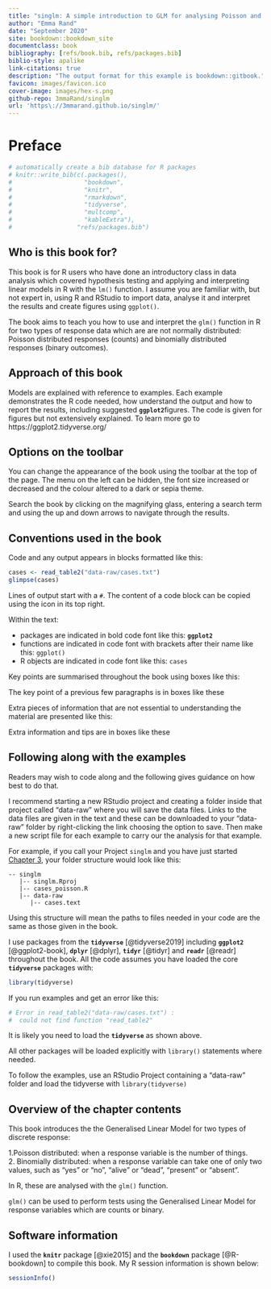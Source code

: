 ```yaml
--- 
title: "singlm: A simple introduction to GLM for analysing Poisson and Binomial responses in R"
author: "Emma Rand"
date: "September 2020"
site: bookdown::bookdown_site
documentclass: book
bibliography: [refs/book.bib, refs/packages.bib]
biblio-style: apalike
link-citations: true
description: "The output format for this example is bookdown::gitbook."
favicon: images/favicon.ico
cover-image: images/hex-s.png
github-repo: 3mmaRand/singlm
url: 'https\://3mmarand.github.io/singlm/'
---
```


# Preface {-#preface}

```r
# automatically create a bib database for R packages
# knitr::write_bib(c(.packages(),
#                    "bookdown",
#                    "knitr",
#                    "rmarkdown",
#                    "tidyverse",
#                    "multcomp",
#                    "kableExtra"),
#                  "refs/packages.bib")
```


## Who is this book for?

This book is for R users who have done an introductory class in data analysis which covered hypothesis testing and applying and interpreting linear models in R with the `lm()` function. I assume you are familiar with, but not expert in, using R and RStudio to import data, analyse it and interpret the results and create figures using `ggplot()`. 

The book aims to teach you how to use and interpret the `glm()` function in R for two types of response data which are are not normally distributed: Poisson distributed responses (counts) and binomially distributed responses (binary outcomes). 

## Approach of this book

Models are explained with reference to examples. Each example demonstrates the R code needed, how understand the output and how to report the results, including suggested **`ggplot2`**figures. 
The code is given for figures but not extensively explained. To learn more go to  https://ggplot2.tidyverse.org/

## Options on the toolbar 

You can change the appearance of the book using the toolbar at the top of the page. The menu on the left can be hidden, the font size increased or decreased and the colour altered to a dark or sepia theme.

Search the book by clicking on the magnifying glass, entering a search term and using the up and down arrows to navigate through the results.

## Conventions used in the book
Code and any output appears in blocks formatted like this:

```r
cases <- read_table2("data-raw/cases.txt")
glimpse(cases)
```

Lines of output start with a `#`. The content of a code block can be copied using the icon in its top right.

Within the text:

- packages are indicated in bold code font like this: **`ggplot2`**  
- functions are indicated in code font with brackets after their name like this: `ggplot()`  
- R objects are indicated in code font like this: `cases`  

Key points are summarised throughout the book using boxes like this:

:::key
The key point of a previous few paragraphs is in boxes like these
:::

Extra pieces of information that are not essential to understanding the material are presented like this:

:::fyi
Extra information and tips are in boxes like these
:::


## Following along with the examples
Readers may wish to code along and the following gives guidance on how best to do that.

I recommend starting a new RStudio project and creating a folder inside that project called "data-raw" where you will save the data files. Links to the data files are given in the text and these can be downloaded to your "data-raw" folder by right-clicking the link choosing the option to save. Then make a new script file for each example to carry our the analysis for that example.


For example, if you call your Project `singlm` and you have just started [Chapter 3](#pois-glm-single-cont), your folder structure would look like this:

```
-- singlm
   |-- singlm.Rproj
   |-- cases_poisson.R
   |-- data-raw
      |-- cases.text

```

Using this structure will mean the paths to files needed in your code are the same as those given in the book.

I use packages from the **`tidyverse`** [@tidyverse2019] including **`ggplot2`** [@ggplot2-book], **`dplyr`** [@dplyr], **`tidyr`** [@tidyr] and **`readr`** [@readr] throughout the book. All the code assumes you have loaded the core **`tidyverse`** packages with: 

```r
library(tidyverse)
```

If you run examples and get an error like this: 

```r
# Error in read_table2("data-raw/cases.txt") : 
#  could not find function "read_table2"
```

It is likely you need to load the **`tidyverse`** as shown above.

All other packages will be loaded explicitly with `library()` statements where needed. 

:::key
To follow the examples, use an RStudio Project containing a "data-raw" folder and load the tidyverse with `library(tidyverse)`
:::

## Overview of the chapter contents
This book introduces the the Generalised Linear Model for two types of discrete response:

1.Poisson distributed: when a response variable is the number of things.   
2. Binomially distributed: when a response variable can take one of only two values, such as "yes" or "no", "alive" or "dead", "present" or "absent".

In R, these are analysed with the `glm()` function.

:::key
`glm()` can be used to perform tests using the Generalised Linear Model for response variables which are counts or binary.
:::



## Software information

I used the **`knitr`** package [@xie2015] and the **`bookdown`** package [@R-bookdown] to compile this book. My R session information is shown below:

```r
sessionInfo()
```

